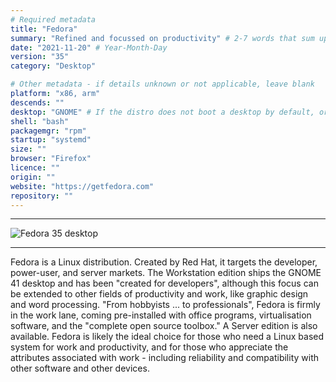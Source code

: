 ```yaml
---
# Required metadata
title: "Fedora"
summary: "Refined and focussed on productivity" # 2-7 words that sum up the distribution
date: "2021-11-20" # Year-Month-Day
version: "35"
category: "Desktop"

# Other metadata - if details unknown or not applicable, leave blank
platform: "x86, arm"
descends: ""
desktop: "GNOME" # If the distro does not boot a desktop by default, or doesn't ship one, leave 'desktop' blank
shell: "bash"
packagemgr: "rpm"
startup: "systemd"
size: ""
browser: "Firefox"
licence: ""
origin: ""
website: "https://getfedora.com"
repository: ""
---
```


---

<Image
  src="/images/fedora.png"
  alt="Fedora 35 desktop"
  width={250}
  height={400}
/>

---

Fedora is a Linux distribution. Created by Red Hat, it targets the developer, power-user, and server markets. The Workstation edition ships the GNOME 41 desktop and has been "created for developers", although this focus can be extended to other fields of productivity and work, like graphic design and word processing. "From hobbyists ... to professionals", Fedora is firmly in the work lane, coming pre-installed with office programs, virtualisation software, and the "complete open source toolbox." A Server edition is also available. Fedora is likely the ideal choice for those who need a Linux based system for work and productivity, and for those who appreciate the attributes associated with work - including reliability and compatibility with other software and other devices.
